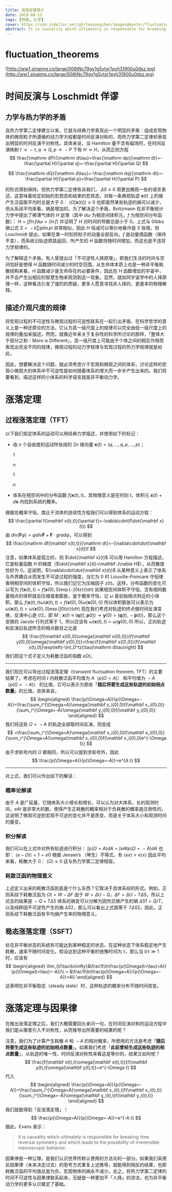 ```yaml
---
title: 涨落定理简介
date: 2019-08-13
tags: [物理, 化学]
cover: https://cdn.jsdelivr.net/gh/tansongchen/images@master/fluctuation-theorems.webp
abstract: It is causality which ultimately is responsible for breaking time reversal symmetry and which leads to the possibility of irreversible macroscopic behavior.
---
```


# fluctuation_theorems

![http://ww1.sinaimg.cn/large/006tNc79gy1g5vtxr1pytj31900u0dsz.jpg](http://ww1.sinaimg.cn/large/006tNc79gy1g5vtxr1pytj31900u0dsz.jpg)

# 时间反演与 Loschmidt 佯谬

## 力学与热力学的矛盾

自热力学第二定律建立以来，它就与经典力学表现出一个明显的矛盾：组成宏观物体的微观粒子所遵循的动力学方程都是时间反演对称的，而热力学第二定律却表现出明显的时间反演不对称性。具体来说，当 Hamilton 量不含有磁场时，在时间反演映射 *t* →  − *τ*, *q* → *Q*, *p* →  − *P* 下有 *H* → *H*，从而正则方程 $$
\frac{\mathrm dP}{\mathrm d\tau}=\frac{\mathrm dp}{\mathrm dt}=-\frac{\partial H}{\partial q}=-\frac{\partial H}{\partial Q}
$$

$$
\frac{\mathrm dQ}{\mathrm d\tau}=-\frac{\mathrm dq}{\mathrm dt}=-\frac{\partial H}{\partial p}=\frac{\partial H}{\partial P}
$$

的形式得到保持。但热力学第二定律告诉我们， *ΔS* ≥ 0 用更加微观一些的语言表述，这意味着给定初始的宏观态和结束的宏观态，对每一条微观轨迹 **x**(*t*) 上的熵产生泛函取平均时总是大于 0： ⟨*Ω*[**x**(*t*)]⟩ ≥ 0 也即虽然某些轨迹的熵可以减少，但从系综平均来看，熵是增加的。为了解决这个矛盾，Boltzmann 在非平衡统计力学中提出了稀薄气体的 *H* 定理（其中 *dω* 为相空间体积元，*f* 为相空间分布函数）： *H* = ∫*f*ln *fdω* = ⟨ln *f*⟩ 并证明了 *H* 对时间的导数总是小于 0。上式与 Gibbs 熵公式 *S* =  − *k*∑*ipi*ln *pi* 非常相似，因此 *H* 恒减可以等价地看作是 *S* 恒增。但 Loschmidt 提出，如果在某一时刻将粒子的动量全部反向，*f* 是动量偶函数（保持不变），而系统沿轨迹原路返回，所产生的 *H* 函数将随时间增加，而这也是不违背力学规律的。

为了解释这个矛盾，有人曾提出过「不可逆性人择原理」，即我们生活的时间与空间恰好是使得 *H* 函数随时间减少的时空范围，从生命体本质上也是一种非平衡耗散结构来看，*H* 函数减少是生命存在的必要条件，因此在 *H* 函数增加的宇宙中，并不会产生出相应的智慧生物来观测到这一现象。显然，就如同宇宙学中的人择原理一样，这种看法引发了强烈的质疑，更多人愿意寻找非人择的、更基本的物理解释。

## 描述介观尺度的规律

将宏观过程的不可逆性与微观过程的可逆性联系在一起引出矛盾，在科学哲学的意义上是一种还原论的方法，它认为高一级尺度上的规律可以完全由低一级尺度上的规律的叠加来描述。然而，就像近年来关于复杂性的科学所讨论的那样，「整体大于部分之和｜More is Different」，高一级尺度上可能由于个体之间的相互作用而表现出完全不同的规律，微观过程的动力学规律与宏观过程的热力学规律就是如此。

因此，想要解决这个问题，就必须考虑介于宏观和微观之间的体系，讨论这样的宏观小微观大的体系中不可逆性是如何随着体系的增大而一步步产生出来的。我们将要看到，描述这样的小体系的科学语言就是非平衡动力学。

# 涨落定理

## 过程涨落定理（TFT）

以下我们假定体系的运动可以用经典力学描述，并使用如下的标记：

- 由 *n* 个自由度的运动所张成的 2*n* 维向量 **x**(*t*) = (*q*, ..., *q*, *p*, ..., *p*)；

    1

    *n*

    1

    *n*

- 体系在相空间中的分布函数 *f*(**x**(*t*), *t*)，其物理意义是在时刻 *t*，体积元 **x**(*t*) + *d***x** 内找到系统的概率。

根据总概率守恒，类比于流体的连续性方程我们可以得到体系的运动方程： $$
\frac{\partial f(\mathbf x(t),t)}{\partial t}=-\nabla\cdot(f\dot{\mathbf x}(t))
$$ 由 *div*(**F***φ*) = *φdiv***F** + **F** ⋅ *gradφ*，可以得到 $$
\frac{\mathrm df(\mathbf x(t),t)}{\mathrm dt}=-(\nabla\cdot\dot{\mathbf x}(t))f
$$ 注意，如果体系是孤立的，则 $\dot{\mathbf x}(t)$ 可以用 Hamilton 方程描述，它是标量函数 *H* 的梯度（$\dot{\mathbf x}(t)=\mathbf J\nabla H$），从而散度恰好为 0。这说明，$(\nabla\cdot\dot{\mathbf x}(t))$ 从某种意义上表示了体系与外界耦合从而发生不可逆过程的强度，当它为 0 时 Liouville-Poincaré 守恒律表明相空间的体积守恒，所以我们记它为压缩因子 *z*(*t*)。这样，分布函数的变化可以写为 *f*(**x**(*t*), *t*) = *f*(**x**(0), 0)exp (−∫0*tz*(*τ*)*dτ*) 如果相空间体积不守恒，含有相同数量相点的体积就会压缩或者膨胀，鉴于概率守恒，记 *ω* 是初始相点附近的小体积，那么 *f*(**x**(*t*), *t*)*ω*(**x**(*t*), *t*) = *f*(**x**(0), 0)*ω*(**x**(0), 0) 所以体积膨胀可以表示为 *ω*(**x**(*t*), *t*) = *ω*(**x**(0), 0)exp (∫0*tz*(*τ*)*dτ*) 现在我们考虑对轨迹的终点做时间反演变换，反演中心是 *t*/2，即 *M* : **x**(*t*) ≡ (**q**(*t*), **p**(*t*)) → **y**(0) = (**q**(*t*),  − **p**(*t*))，那么这个变换的 Jacobi 行列式等于 1，所以应该有 *ω*(**x**(*t*), *t*) = *ω*(**y**(0), 0) 所以，正向轨迹和反演后轨迹所含的相点数目之比是 $$
\frac{f(\mathbf x(0),0)\omega(\mathbf x(0),0)}{f(\mathbf y(0),0)\omega(\mathbf y(0),0)}=\frac{f(\mathbf x(0),0)}{f(\mathbf x(t),0)}\exp\left(-\int_0^tz(\tau)\mathrm d\tau\right)
$$ 我们把这个式子定义为耗散泛函的指数 *eΩt*。

---

我们现在可以导出过程涨落定理（transient fluctuation theorem, TFT）的主要结果了。考虑在时间 *t* 内耗散泛函平均值为 *A*（*p*(*Ω* = *A*)） 和平均值为  − *A* （*p*(*Ω* =  − *A*)） 的比值，它可以表示为那些「**随后将要生成这些轨迹的初始相点数量**」的比值。具体来说， $$
\begin{aligned}
\frac{p(\Omega=A)}{p(\Omega=-A)}=\frac{\sum_i^{\Omega=A}\omega(\mathbf x_i(0),0)f(\mathbf x_i(0),0)}{\sum_i^{\Omega=-A}\omega(\mathbf y_i(0),0)f(\mathbf y_i(0),0)}
\end{aligned}
$$ 我们将这些 *Ω* =  − *A* 的轨迹全部取时间反演，则变成 $$
=\frac{\sum_i^{\Omega=A}\omega(\mathbf x_i(0),0)f(\mathbf x_i(0),0)}{\sum_i^{\Omega=A}\omega(\mathbf x_i(0),0)f(\mathbf x_i(0),0)e^{-\Omega t}}
$$ 由于求和号内的 *Ω* 都相同，所以可以提到求和号外，因此 $$
\frac{p(\Omega=A)}{p(\Omega=-A)}=e^{A t}
$$

---

对上式，我们可以作出如下的解读：

### 概率论解读

由于 *A* 是广延量，它随体系大小增长和增长，可以认为对大体系、长的观测时间，*eAt* 是非常大的数，使得产生正耗散的概率相对于负耗散的概率是压倒性的，这说明了微观可逆到宏观不可逆的变化并不是质变，而是关于体系大小和观测时间的量变。

### 积分解读

我们可以在上式中对所有轨迹进行积分： ∫*p*(*Ω* = *A*)*dA* = ∫*eAtp*(*Ω* =  − *A*)*dA* 也即： ⟨*e* − *Ωt*⟩ = 1 = *e*0 根据 Jensen’s （琴生）不等式，有 ⟨*ex*⟩ > *e*⟨*x*⟩ 因此平均来看，耗散大于 0： ⟨*Ω*⟩ ≥ 0 这与热力学第二定律相容。

### 耗散泛函的物理意义

上述定义出来的耗散泛函到底是个什么东西？它取决于具体系综的形式。例如，正则系综下耗散泛函为 *Ωt* = *W* − *ΔF* 由于 *W* = *ΔU* − *Q*，*ΔF* = *ΔU* − *TΔS*，所以上式总的结果是  − *Q* + *TΔS* 体系的熵变可以分解为因热交换产生的熵 *ΔS*1 = *Q*/*T*，以及纯粹因不可逆性产生的熵 *ΔS*2，那么可以看出上式就等于 *TΔS*2。因此，正则系综下耗散泛函有平均熵产生率的物理意义。

## 稳态涨落定理（SSFT）

处在非平衡状态的系统有可能达到某种稳定的状态，在这种状态下体系稳定地产生耗散，速率不随时间变化。假设达到这种平衡的弛豫时间为 *τ*，那么当 *t*/*τ* ≫ 1 时，应该有 $$
\begin{aligned}
\lim_{t/\tau\to\infty}&\frac1t\ln\frac{p(\Omega(t>\tau)=A)}{p(\Omega(t>\tau)=-A)}\\
= &\frac1t\ln\frac{p(\Omega=A)}{p(\Omega=-A)}=A\\
\end{aligned}
$$ 这表明在非平衡稳态（steady state）时，这种轨迹的概率分布不随时间改变。

# 涨落定理与因果律

在推出涨落定理之后，我们大概需要回头来问一句，在时间反演对称的运动方程中我们是从哪里引入不对称性，从而推导出所需要的结果的呢？

注意，我们为了计算产生耗散 *A* 和  − *A* 的相对概率，所使用的方法是考虑「**随后将要生成这些轨迹的初始相点数量**」。如果我们考虑「**此前曾经生成这些轨迹的相点数量**」，从轨迹的唯一性、时间反演对称性来看这是等价的，结果又如何呢？ $$
\frac{f(\mathbf x(t),t)\omega(\mathbf x(t),t)}{f(\mathbf y(t),t)\omega(\mathbf y(t),t)}=e^{-\Omega t}
$$ 代入 $$
\begin{aligned}
\frac{p(\Omega=A)}{p(\Omega=-A)}=\frac{\sum_i^{\Omega=A}\omega(\mathbf x_i(t),t)f(\mathbf x_i(t),t)}{\sum_i^{\Omega=-A}\omega(\mathbf y_i(t),t)f(\mathbf y_i(t),t)}
\end{aligned}
$$ 我们就能得到「反涨落定理」！ $$
\frac{p(\Omega=A)}{p(\Omega=-A)}=e^{-A t}
$$ 据此，Evans 表示：

> It is causality which ultimately is responsible for breaking time reversal symmetry and which leads to the possibility of irreversible macroscopic behavior.
>

因果律是一种公理，是我们认识世界所默认使用的方法论的一部分。如果我们采用反因果律（未来决定过去）的思考方式重复上述推导，就能得到相反的结果，也即耗散泛函的平均值总是为负，宏观物体的熵永不减少。总之，将热力学第二定律的时间不可逆性与因果律联系起来，无疑是一种更加不「人择」的讲法，也为非平衡动力学的更多认识奠定了基础。
